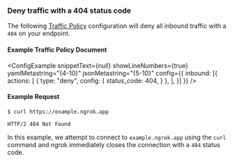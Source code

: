 
### Deny traffic with a 404 status code

The following [Traffic Policy](/docs/http/traffic-policy/index.mdx) 
configuration will deny all inbound traffic with a `404` on your endpoint.

#### Example Traffic Policy Document

<ConfigExample
  snippetText={null}
  showLineNumbers={true}
  yamlMetastring="{4-10}"
  jsonMetastring="{5-10}"
  config={{
    inbound: [{
      actions: [
        {
          type: "deny",
          config: {
            status_code: 404,
          }
        },
      ],
    }]
  }}
/>

#### Example Request

```curl
$ curl https://example.ngrok.app
```

```http
HTTP/2 404 Not Found
```

In this example, we attempt to connect to `example.ngrok.app` using the 
`curl` command and ngrok immediately closes the connection with a `404` status 
code.
